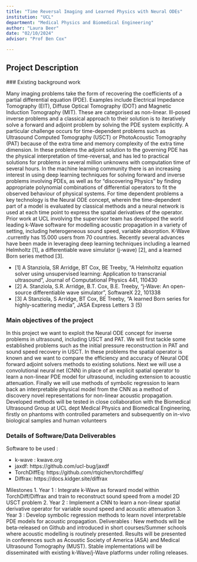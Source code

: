 ```yaml
---
title: "Time Reversal Imaging and Learned Physics with Neural ODEs"
institution: "UCL"
department: "Medical Physics and Biomedical Engineering"
author: "Laura Beer"
date: "02/10/2024"
advisor: "Prof Ben Cox"

---
```

## Project Description

 ### Existing background work

Many imaging problems take the form of recovering the coefficients of a partial differential equation (PDE). Examples include Electrical Impedance Tomography (EIT), Diffuse Optical Tomography (DOT) and Magnetic Induction Tomography (MIT). These are categorised as non-linear. Ill-posed inverse problems and a classical approach to their solution is to iteratively solve a forward and adjoint problem by solving the PDE system explicitly. A particular challenge occurs for time-dependent problems such as Ultrasound Computed Tomography (USCT) or PhotoAcoustic Tomography (PAT) because of the extra time and memory complexity of the extra time dimension. In these problems the adjoint solution to the governing PDE has the physical interpretation of time-reversal, and has led to practical solutions for problems in several million unknowns with computation time of several hours.
In the machine learning community there is an increasing interest in using deep learning techniques for solving forward and inverse problems involving PDEs, as well as for “discovering Physics” by finding appropriate polynomial combinations of differential operators to fit the observed behaviour of physical systems. For time dependent problems a key technology is the Neural ODE concept, wherein the time-dependent part of a model is evaluated by classical methods and a neural network is used at each time point to express the spatial derivatives of the operator.
Prior work at UCL involving the supervisor team has developed the world leading k-Wave software for modelling acoustic propagation in a variety of setting, including heterogeneous sound speed, variable absorption. K-Wave .currently has 15.000 users from 70 countries. Recently several advances have been made in leveraging deep learning techniques including a learned Helmholtz [1], a differentiable wave simulator (j-wave) [2], and a learned Born series method [3]. 

- [1] A Stanziola, SR Arridge, BT Cox, BE Treeby, “A Helmholtz equation solver using unsupervised learning: Application to transcranial ultrasound”, Journal of Computational Physics 441, 110430
- [2] A. Stanziola, S.R. Arridge, B.T. Cox, B.E. Treeby, “j-Wave: An open-source differentiable wave simulator”,  SoftwareX 22, 101338 
- [3] A Stanziola, S Arridge, BT Cox, BE Treeby, “A learned Born series for highly-scattering media”, JASA Express Letters 3 (5)


### Main objectives of the project

In this project we want to exploit the Neural ODE concept for inverse problems in ultrasound, including USCT and PAT. We will first tackle some established problems such as the initial pressure reconstruction in PAT and sound speed recovery in USCT. In these problems the spatial operator is known and we want to compare the efficiency and accuracy of Neural ODE forward adjoint solvers methods to existing solutions. Next we will use a convolutional neural net (CNN) in place of an explicit spatial operator to learn a non-linear PDE model for ultrasound, including extension to acoustic attenuation. Finally we will use methods of symbolic regression to learn back an interpretable physical model from the CNN as a method of discovery novel representations for non-linear acoustic propagation.
Developed methods will be tested in close collaboration with the Biomedical Ultrasound Group at UCL dept Medical Physics and Biomedical Engineering, firstly on phantoms with controlled parameters and subsequently on in-vivo biological samples and human volunteers 

### Details of Software/Data Deliverables

Software to be used :

- k-wave :		kwave.org
- jaxdf:		https://github.com/ucl-bug/jaxdf
- TorchDiffEq:	https://github.com/rtqichen/torchdiffeq/
- Diffrax:		https://docs.kidger.site/diffrax


Milestones
1.	Year 1 : Integrate k-Wave as forward model within TorchDiff/Diffrax and train to reconstruct sound speed from a model 2D USCT problem
2.	Year 2 : Implement a CNN to learn a non-linear spatial derivative operator for variable sound speed and acoustic attenuation
3.	Year 3 : Develop symbolic regression methods to learn novel interpretable PDE models for acoustic propagation.
Deliverables :
New methods will be beta-released on Github and introduced in short courses/Summer schools where acoustic modelling is routinely presented. Results will be presented in conferences such as Acoustic Society of America (ASA) and Medical Ultrasound Tomography (MUST).  Stable implementations will be disseminated with existing  k-Wave/j-Wave platforms under rolling releases.
